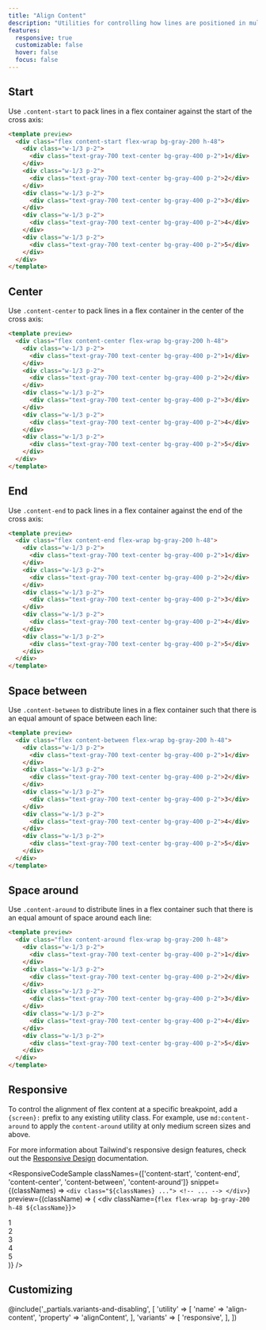 ```yaml
---
title: "Align Content"
description: "Utilities for controlling how lines are positioned in multi-line flex containers."
features:
  responsive: true
  customizable: false
  hover: false
  focus: false
---
```





## Start

Use `.content-start` to pack lines in a flex container against the start of the cross axis:

```html
<template preview>
  <div class="flex content-start flex-wrap bg-gray-200 h-48">
    <div class="w-1/3 p-2">
      <div class="text-gray-700 text-center bg-gray-400 p-2">1</div>
    </div>
    <div class="w-1/3 p-2">
      <div class="text-gray-700 text-center bg-gray-400 p-2">2</div>
    </div>
    <div class="w-1/3 p-2">
      <div class="text-gray-700 text-center bg-gray-400 p-2">3</div>
    </div>
    <div class="w-1/3 p-2">
      <div class="text-gray-700 text-center bg-gray-400 p-2">4</div>
    </div>
    <div class="w-1/3 p-2">
      <div class="text-gray-700 text-center bg-gray-400 p-2">5</div>
    </div>
  </div>
</template>
```

## Center

Use `.content-center` to pack lines in a flex container in the center of the cross axis:

```html
<template preview>
  <div class="flex content-center flex-wrap bg-gray-200 h-48">
    <div class="w-1/3 p-2">
      <div class="text-gray-700 text-center bg-gray-400 p-2">1</div>
    </div>
    <div class="w-1/3 p-2">
      <div class="text-gray-700 text-center bg-gray-400 p-2">2</div>
    </div>
    <div class="w-1/3 p-2">
      <div class="text-gray-700 text-center bg-gray-400 p-2">3</div>
    </div>
    <div class="w-1/3 p-2">
      <div class="text-gray-700 text-center bg-gray-400 p-2">4</div>
    </div>
    <div class="w-1/3 p-2">
      <div class="text-gray-700 text-center bg-gray-400 p-2">5</div>
    </div>
  </div>
</template>
```

## End

Use `.content-end` to pack lines in a flex container against the end of the cross axis:

```html
<template preview>
  <div class="flex content-end flex-wrap bg-gray-200 h-48">
    <div class="w-1/3 p-2">
      <div class="text-gray-700 text-center bg-gray-400 p-2">1</div>
    </div>
    <div class="w-1/3 p-2">
      <div class="text-gray-700 text-center bg-gray-400 p-2">2</div>
    </div>
    <div class="w-1/3 p-2">
      <div class="text-gray-700 text-center bg-gray-400 p-2">3</div>
    </div>
    <div class="w-1/3 p-2">
      <div class="text-gray-700 text-center bg-gray-400 p-2">4</div>
    </div>
    <div class="w-1/3 p-2">
      <div class="text-gray-700 text-center bg-gray-400 p-2">5</div>
    </div>
  </div>
</template>
```

## Space between

Use `.content-between` to distribute lines in a flex container such that there is an equal amount of space between each line:

```html
<template preview>
  <div class="flex content-between flex-wrap bg-gray-200 h-48">
    <div class="w-1/3 p-2">
      <div class="text-gray-700 text-center bg-gray-400 p-2">1</div>
    </div>
    <div class="w-1/3 p-2">
      <div class="text-gray-700 text-center bg-gray-400 p-2">2</div>
    </div>
    <div class="w-1/3 p-2">
      <div class="text-gray-700 text-center bg-gray-400 p-2">3</div>
    </div>
    <div class="w-1/3 p-2">
      <div class="text-gray-700 text-center bg-gray-400 p-2">4</div>
    </div>
    <div class="w-1/3 p-2">
      <div class="text-gray-700 text-center bg-gray-400 p-2">5</div>
    </div>
  </div>
</template>
```

## Space around

Use `.content-around` to distribute lines in a flex container such that there is an equal amount of space around each line:

```html
<template preview>
  <div class="flex content-around flex-wrap bg-gray-200 h-48">
    <div class="w-1/3 p-2">
      <div class="text-gray-700 text-center bg-gray-400 p-2">1</div>
    </div>
    <div class="w-1/3 p-2">
      <div class="text-gray-700 text-center bg-gray-400 p-2">2</div>
    </div>
    <div class="w-1/3 p-2">
      <div class="text-gray-700 text-center bg-gray-400 p-2">3</div>
    </div>
    <div class="w-1/3 p-2">
      <div class="text-gray-700 text-center bg-gray-400 p-2">4</div>
    </div>
    <div class="w-1/3 p-2">
      <div class="text-gray-700 text-center bg-gray-400 p-2">5</div>
    </div>
  </div>
</template>
```

## Responsive

To control the alignment of flex content at a specific breakpoint, add a `{screen}:` prefix to any existing utility class. For example, use `md:content-around` to apply the `content-around` utility at only medium screen sizes and above.

For more information about Tailwind's responsive design features, check out the [Responsive Design](/docs/responsive-design) documentation.

<ResponsiveCodeSample
  classNames={['content-start', 'content-end', 'content-center', 'content-between', 'content-around']}
  snippet={(classNames) => `
    <div class="${classNames} ...">
      <!-- ... -->
    </div>
  `}
  preview={(className) => (
    <div className={`flex flex-wrap bg-gray-200 h-48 ${className}`}>
      <div className="w-1/3 p-2">
        <div className="text-gray-700 text-center bg-gray-400 p-2">1</div>
      </div>
      <div className="w-1/3 p-2">
        <div className="text-gray-700 text-center bg-gray-400 p-2">2</div>
      </div>
      <div className="w-1/3 p-2">
        <div className="text-gray-700 text-center bg-gray-400 p-2">3</div>
      </div>
      <div className="w-1/3 p-2">
        <div className="text-gray-700 text-center bg-gray-400 p-2">4</div>
      </div>
      <div className="w-1/3 p-2">
        <div className="text-gray-700 text-center bg-gray-400 p-2">5</div>
      </div>
    </div>
  )}
/>

## Customizing

@include('_partials.variants-and-disabling', [
    'utility' => [
        'name' => 'align-content',
        'property' => 'alignContent',
    ],
    'variants' => [
        'responsive',
    ],
])
